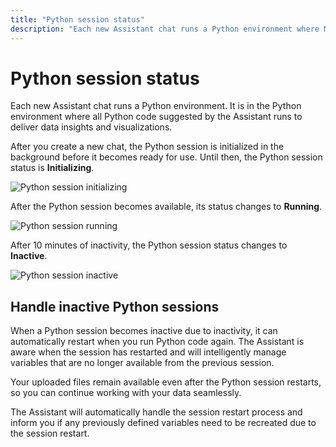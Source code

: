 ```yaml
---
title: "Python session status"
description: "Each new Assistant chat runs a Python environment where MOSTLY AI runs the Python code to navigate you and show you data insights. The Python session becomes inactive after a period of inactivity but can restart automatically. Learn how to check and manage your Python session status."
---
```



# Python session status

Each new Assistant chat runs a Python environment. It is in the Python environment where all Python code suggested by the Assistant runs to deliver data insights and visualizations.

After you create a new chat, the Python session is initialized in the background before it becomes ready for use. Until then, the Python session status is **Initializing**.

<Image
    src="/docs/docimages/assistant/python-session-initializing.webp"
    alt="Python session initializing"
    width={800}
    height={400}
/>

After the Python session becomes available, its status changes to **Running**.

<Image
    src="/docs/docimages/assistant/python-session-running.webp"
    alt="Python session running"
    width={800}
    height={400}
/>

After 10 minutes of inactivity, the Python session status changes to **Inactive**.

<Image
    src="/docs/docimages/assistant/python-session-expired.webp"
    alt="Python session inactive"
    width={800}
    height={400}
/>

## Handle inactive Python sessions

When a Python session becomes inactive due to inactivity, it can automatically restart when you run Python code again. The Assistant is aware when the session has restarted and will intelligently manage variables that are no longer available from the previous session.

<Callout type="info">
Your uploaded files remain available even after the Python session restarts, so you can continue working with your data seamlessly.
</Callout>

The Assistant will automatically handle the session restart process and inform you if any previously defined variables need to be recreated due to the session restart.